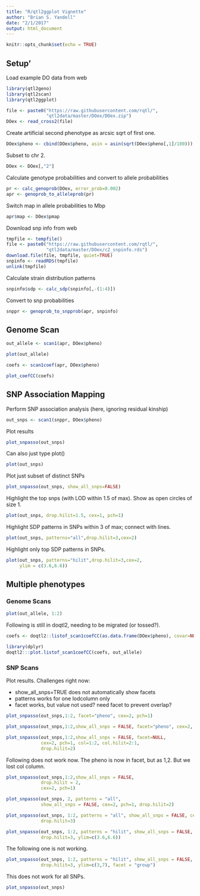 ```yaml
---
title: "R/qtl2ggplot Vignette"
author: "Brian S. Yandell"
date: "2/1/2017"
output: html_document
---
```


```r
knitr::opts_chunk$set(echo = TRUE)
```

## Setup'

Load example DO data from web

```r
library(qtl2geno)
library(qtl2scan)
library(qtl2ggplot)
```

```r
file <- paste0("https://raw.githubusercontent.com/rqtl/",
               "qtl2data/master/DOex/DOex.zip")
DOex <- read_cross2(file)
```

Create artificial second phenotype as arcsic sqrt of first one.

```r
DOex$pheno <- cbind(DOex$pheno, asin = asin(sqrt(DOex$pheno[,1]/100)))
```

Subset to chr 2.

```r
DOex <- DOex[,"2"]
```

Calculate genotype probabilities and convert to allele probabilities

```r
pr <- calc_genoprob(DOex, error_prob=0.002)
apr <- genoprob_to_alleleprob(pr)
```

Switch map in allele probabilities to Mbp

```r
apr$map <- DOex$pmap
```

Download snp info from web

```r
tmpfile <- tempfile()
file <- paste0("https://raw.githubusercontent.com/rqtl/",
               "qtl2data/master/DOex/c2_snpinfo.rds")
download.file(file, tmpfile, quiet=TRUE)
snpinfo <- readRDS(tmpfile)
unlink(tmpfile)
```

Calculate strain distribution patterns

```r
snpinfo$sdp <- calc_sdp(snpinfo[,-(1:4)])
```

Convert to snp probabilities

```r
snppr <- genoprob_to_snpprob(apr, snpinfo)
```

## Genome Scan

```r
out_allele <- scan1(apr, DOex$pheno)
```

```r
plot(out_allele)
```

```r
coefs <- scan1coef(apr, DOex$pheno)
```

```r
plot_coefCC(coefs)
```


## SNP Association Mapping

Perform SNP association analysis (here, ignoring residual kinship)

```r
out_snps <- scan1(snppr, DOex$pheno)
```

Plot results

```r
plot_snpasso(out_snps)
```

Can also just type plot()

```r
plot(out_snps)
```

Plot just subset of distinct SNPs

```r
plot_snpasso(out_snps, show_all_snps=FALSE)
```

Highlight the top snps (with LOD within 1.5 of max). Show as open circles of size 1.

```r
plot(out_snps, drop.hilit=1.5, cex=1, pch=1)
```

Highlight SDP patterns in SNPs within 3 of max; connect with lines.

```r
plot(out_snps, patterns="all",drop.hilit=3,cex=2)
```

Highlight only top SDP patterns in SNPs.

```r
plot(out_snps, patterns="hilit",drop.hilit=3,cex=2, 
     ylim = c(3.6,6.6))
```

## Multiple phenotypes

### Genome Scans

```r
plot(out_allele, 1:2)
```

Following is still in doqtl2, needing to be migrated (or tossed?).

```r
coefs <- doqtl2::listof_scan1coefCC(as.data.frame(DOex$pheno), covar=NULL, probs=apr, K=NULL)
```

```r
library(dplyr)
doqtl2:::plot.listof_scan1coefCC(coefs, out_allele)
```

### SNP Scans

Plot results. Challenges right now:

- show_all_snps=TRUE does not automatically show facets
- patterns works for one lodcolumn only
- facet works, but value not used? need facet to prevent overlap?

```r
plot_snpasso(out_snps,1:2, facet="pheno", cex=2, pch=1)
```

```r
plot_snpasso(out_snps,1:2,show_all_snps = FALSE, facet="pheno", cex=2, pch=1)
```

```r
plot_snpasso(out_snps,1:2,show_all_snps = FALSE, facet=NULL, 
             cex=2, pch=1, col=1:2, col.hilit=2:1,
             drop.hilit=2)
```

Following does not work now. The pheno is now in facet, but as 1,2. But we lost col column.

```r
plot_snpasso(out_snps,1:2,show_all_snps = FALSE, 
             drop.hilit = 2,
             cex=2, pch=1)
```

```r
plot_snpasso(out_snps, 2, patterns = "all",
             show_all_snps = FALSE, cex=2, pch=1, drop.hilit=2)
```

```r
plot_snpasso(out_snps, 1:2, patterns = "all", show_all_snps = FALSE, cex=2, pch=1,
             drop.hilit=3)
```

```r
plot_snpasso(out_snps, 1:2, patterns = "hilit", show_all_snps = FALSE, cex=2, pch=1,
             drop.hilit=3, ylim=c(3.6,6.6))
```

The following one is not working.

```r
plot_snpasso(out_snps, 1:2, patterns = "hilit", show_all_snps = FALSE, cex=2, pch=1,
             drop.hilit=3, ylim=c(3,7), facet = "group")
```

This does not work for all SNPs.

```r
plot_snpasso(out_snps)
```